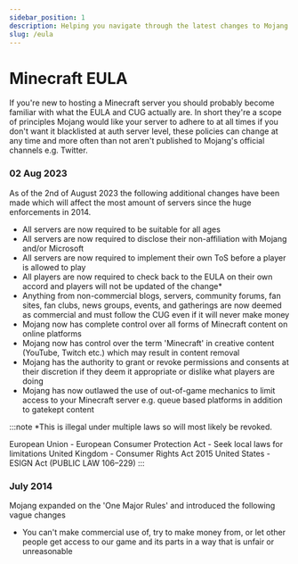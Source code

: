 ```yaml
---
sidebar_position: 1
description: Helping you navigate through the latest changes to Mojang's EULA.
slug: /eula
---
```


# Minecraft EULA

If you're new to hosting a Minecraft server you should probably become familiar with what the EULA and CUG actually are. In short they're a scope of principles Mojang would like your server to adhere to at all times if you don't want it blacklisted at auth server level, these policies can change at any time and more often than not aren't published to Mojang's official channels e.g. Twitter.

### 02 Aug 2023

As of the 2nd of August 2023 the following additional changes have been made which will affect the most amount of servers since the huge enforcements in 2014.

- All servers are now required to be suitable for all ages
- All servers are now required to disclose their non-affiliation with Mojang and/or Microsoft
- All servers are now required to implement their own ToS before a player is allowed to play
- All players are now required to check back to the EULA on their own accord and players will not be updated of the change*
- Anything from non-commercial blogs, servers, community forums, fan sites, fan clubs, news groups, events, and gatherings are now deemed as commercial and must follow the CUG even if it will never make money
- Mojang now has complete control over all forms of Minecraft content on online platforms
- Mojang now has control over the term 'Minecraft' in creative content (YouTube, Twitch etc.) which may result in content removal
- Mojang has the authority to grant or revoke permissions and consents at their discretion if they deem it appropriate or dislike what players are doing
- Mojang has now outlawed the use of out-of-game mechanics to limit access to your Minecraft server e.g. queue based platforms in addition to gatekept content

:::note
*This is illegal under multiple laws so will most likely be revoked.

European Union - European Consumer Protection Act - Seek local laws for limitations
United Kingdom - Consumer Rights Act 2015
United States - ESIGN Act (PUBLIC LAW 106–229)
:::

### July 2014

Mojang expanded on the 'One Major Rules' and introduced the following vague changes

- You can't make commercial use of, try to make money from, or let other people get access to our game and its parts in a way that is unfair or unreasonable

